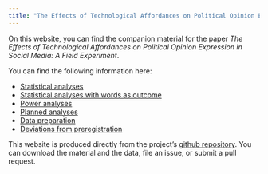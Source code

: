 ```yaml
---
title: "The Effects of Technological Affordances on Political Opinion Expression in Social Media: A Field Experiment"
---
```



On this website, you can find the companion material for the paper _The Effects of Technological Affordances on Political Opinion Expression in Social Media: A Field Experiment_. 

You can find the following information here:

- [Statistical analyses](analyses.html)
- [Statistical analyses with words as outcome](analyses_words_new.html)
- [Power analyses](power_analysis.html)
- [Planned analyses](analysis_preregistered.html)
- [Data preparation](data-wrangling.html)
- [Deviations from preregistration](deviations.html)

This website is produced directly from the project's [github repository](https://github.com/XMtRa/persistence_anonymity_anon). You can download the material and the data, file an issue, or submit a pull request.
